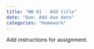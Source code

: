 ```yaml
---
title: "HW 01 - Add title"
date: "Due: Add due date"
categories: "Homework"
---
```


Add instructions for assignment.

